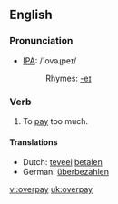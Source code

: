 ==English==
=== Pronunciation ===
*[[w:IPA|IPA]]: /'ovəɻpeɪ/
*:Rhymes: [[Rhymes:English:-eɪ|-eɪ]]

=== Verb ===
{{en-verb|overpays|overpaying|overpaid}}
# To [[pay]] too much.

==== Translations ====
*Dutch: [[teveel]] [[betalen]]
*German: [[überbezahlen]]

[[vi:overpay]]
[[uk:overpay]]